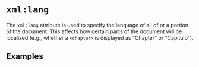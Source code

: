 # `xml:lang`

The `xml:lang` attribute is used to specify the language of all of or a portion of the document. This affects how
certain parts of the document will be localized (e.g., whether a `<chapter>` is displayed as "Chapter" or "Capítulo").

## Examples

    